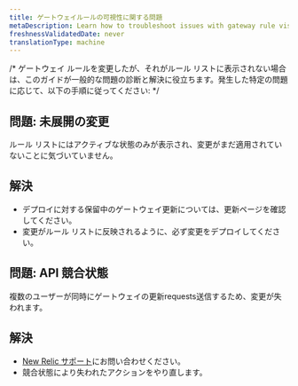```yaml
---
title: ゲートウェイルールの可視性に関する問題
metaDescription: Learn how to troubleshoot issues with gateway rule visibility.
freshnessValidatedDate: never
translationType: machine
---
```


/\* ゲートウェイ ルールを変更したが、それがルール リストに表示されない場合は、このガイドが一般的な問題の診断と解決に役立ちます。発生した特定の問題に応じて、以下の手順に従ってください: \*/

## 問題: 未展開の変更

ルール リストにはアクティブな状態のみが表示され、変更がまだ適用されていないことに気づいていません。

## 解決

* デプロイに対する保留中のゲートウェイ更新については、更新ページを確認してください。
* 変更がルール リストに反映されるように、必ず変更をデプロイしてください。

## 問題: API 競合状態

複数のユーザーが同時にゲートウェイの更新requests送信するため、変更が失われます。

## 解決

* [New Relic サポート](https://support.newrelic.com)にお問い合わせください。
* 競合状態により失われたアクションをやり直します。